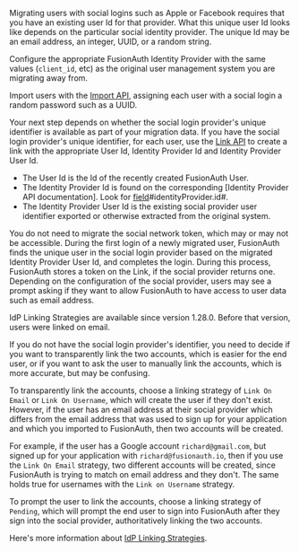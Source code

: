
Migrating users with social logins such as Apple or Facebook requires that you have an existing user Id for that provider. What this unique user Id looks like depends on the particular social identity provider. The unique Id may be an email address, an integer, UUID, or a random string.

Configure the appropriate FusionAuth Identity Provider with the same values (`client_id`, etc) as the original user management system you are migrating away from.

Import users with the [Import API](/docs/apis/users#import-users), assigning each user with a social login a random password such as a UUID. 

Your next step depends on whether the social login provider's unique identifier is available as part of your migration data. If you have the social login provider's unique identifier, for each user, use the [Link API](/docs/apis/identity-providers/links) to create a link with the appropriate User Id, Identity Provider Id and Identity Provider User Id.

* The User Id is the Id of the recently created FusionAuth User.
* The Identity Provider Id is found on the corresponding [Identity Provider API documentation]. Look for [field](/docs/apis/identity-providers/)#identityProvider.id#.
* The Identity Provider User Id is the existing social provider user identifier exported or otherwise extracted from the original system.

You do not need to migrate the social network token, which may or may not be accessible. During the first login of a newly migrated user, FusionAuth finds the unique user in the social login provider based on the migrated Identity Provider User Id, and completes the login. During this process, FusionAuth stores a token on the Link, if the social provider returns one. Depending on the configuration of the social provider, users may see a prompt asking if they want to allow FusionAuth to have access to user data such as email address. 
 
<Aside type="version">
IdP Linking Strategies are available since version 1.28.0. Before that version, users were linked on email.
</Aside>

If you do not have the social login provider's identifier, you need to decide if you want to transparently link the two accounts, which is easier for the end user, or if you want to ask the user to manually link the accounts, which is more accurate, but may be confusing.

To transparently link the accounts, choose a linking strategy of `Link On Email` or `Link On Username`, which will create the user if they don't exist. However, if the user has an email address at their social provider which differs from the email address that was used to sign up for your application and which you imported to FusionAuth, then two accounts will be created. 

For example, if the user has a Google account `richard@gmail.com`, but signed up for your application with `richard@fusionauth.io`, then if you use the `Link On Email` strategy, two different accounts will be created, since FusionAuth is trying to match on email address and they don't. The same holds true for usernames with the `Link on Username` strategy.

To prompt the user to link the accounts, choose a linking strategy of `Pending`, which will prompt the end user to sign into FusionAuth after they sign into the social provider, authoritatively linking the two accounts.

Here's more information about [IdP Linking Strategies](/docs/lifecycle/authenticate-users/identity-providers/#linking-strategies).
